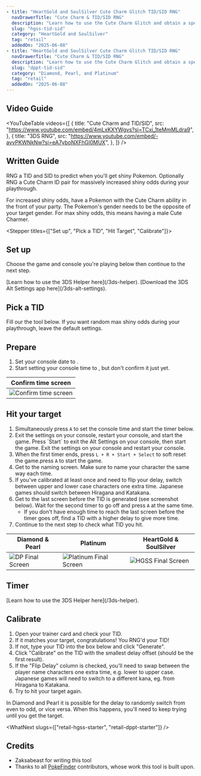```yaml
---
- title: "HeartGold and SoulSilver Cute Charm Glitch TID/SID RNG"
  navDrawerTitle: "Cute Charm & TID/SID RNG"
  description: "Learn how to use the Cute Charm Glitch and obtain a specific Trainer ID (TID) and Secret ID (SID) combo on Retail for HeartGold and SoulSilver."
  slug: "hgss-tid-sid"
  category: "HeartGold and SoulSilver"
  tag: "retail"
  addedOn: "2025-06-08"
- title: "HeartGold and SoulSilver Cute Charm Glitch TID/SID RNG"
  navDrawerTitle: "Cute Charm & TID/SID RNG"
  description: "Learn how to use the Cute Charm Glitch and obtain a specific Trainer ID (TID) and Secret ID (SID) combo on Retail for HeartGold and SoulSilver."
  slug: "dppt-tid-sid"
  category: "Diamond, Pearl, and Platinum"
  tag: "retail"
  addedOn: "2025-06-08"
---
```


## Video Guide

<YouTubeTable
  videos={[
    {
      title: "Cute Charm and TID/SID",
      src: "https://www.youtube.com/embed/4mLxKXYWgvs?si=TCxi_1teMmMLdra9",
    },
    {
      title: "3DS RNG",
      src: "https://www.youtube.com/embed/-ayvPKWNkNw?si=eA7yboNXFhGl0MUX",
    },
  ]}
/>

## Written Guide

<Alert
  showIcon
  type="info"
  message="This guide is interactive and updates instructions based on your settings!"
/>

<Gist>
  RNG a TID and SID to predict when you'll get shiny Pokemon. Optionally RNG a
  Cute Charm ID pair for massively increased shiny odds during your playthrough.
</Gist>

For increased shiny odds, have a Pokemon with the Cute Charm ability in the front of your party. The Pokemon's gender needs to be the opposite of your target gender. For max shiny odds, this means having a male Cute Charmer.

<Stepper titles={["Set up", "Pick a TID", "Hit Target", "Calibrate"]}>

<Step step={0}>

## Set up

Choose the game and console you're playing below then continue to the next step.

<Gen4IdSetup />

<Id4ShowIf is3dsNormalSettings>
  [Learn how to use the 3DS Helper here](/3ds-helper).
</Id4ShowIf>

<Id4ShowIf is3dsAltSettings>
  [Download the 3DS Alt Settings app here](/3ds-alt-settings).
</Id4ShowIf>

</Step>

<Step step={1}>

## Pick a TID

Fill our the tool below. If you want random max shiny odds during your playthrough, leave the default settings.

<Id4Searcher />

</Step>

<Step step={2}>

## Prepare

1. Set your console date to **<Id4ConsoleSetDateString format="date" />**.
2. Start setting your console time to **<Id4ConsoleSetDateString format="time" />**, but don't confirm it just yet.

| Confirm time screen                                                    |
| ---------------------------------------------------------------------- |
| ![Confirm time screen](/images/HeartGold-SoulSilver/SetTimeScreen.jpg) |

## Hit your target

1. Simultaneously press `A` to set the console time and start the timer below.
2. <Id4ShowIf is3dsNormalSettings>
     Exit the settings on your console, restart your console, and start the
     game.
   </Id4ShowIf>
   <Id4ShowIf is3dsAltSettings>
     Press `Start` to exit the Alt Settings on your console, then start the
     game.
   </Id4ShowIf>
   <Id4ShowIf isNdsDsi>
     Exit the settings on your console and restart your console.
   </Id4ShowIf>
3. When the first timer ends, <Id4ShowIf is3dsNormalSettings is3dsAltSettings>press `L + R + Start + Select` to soft reset the game.</Id4ShowIf><Id4ShowIf isNdsDsi>press `A` to start the game.</Id4ShowIf>
4. Get to the naming screen. Make sure to name your character the same way each time.
5. If you've calibrated at least once and need to flip your delay, switch between upper and lower case characters one extra time. Japanese games should switch between Hiragana and Katakana.
6. Get to the last screen before the TID is generated (see screenshot below). Wait for the second timer to go off and press `A` at the same time.
   - If you don't have enough time to reach the last screen before the timer goes off, find a TID with a higher delay to give more time.
7. Continue to the next step to check what TID you hit.

| Diamond & Pearl                                                             | Platinum                                                                                | HeartGold & SoulSilver                                                    |
| --------------------------------------------------------------------------- | --------------------------------------------------------------------------------------- | ------------------------------------------------------------------------- |
| ![DP Final Screen](/images/Diamond-Pearl-Platinum/TID/DPTIDFinalScreen.png) | ![Platinum Final Screen](/images/Diamond-Pearl-Platinum/TID/PlatinumTIDFinalScreen.png) | ![HGSS Final Screen](/images/HeartGold-SoulSilver/HGSSTIDFinalScreen.png) |

## Timer

<Id4ShowIf is3dsNormalSettings>
  [Learn how to use the 3DS Helper here](/3ds-helper).
</Id4ShowIf>

<Id4Timer />

</Step>

<Step step={3}>

## Calibrate

1. Open your trainer card and check your TID.
2. If it matches your target, congratulations! You RNG'd your TID!
3. If not, type your TID into the box below and click "Generate".
4. Click "Calibrate" on the TID with the smallest delay offset (should be the first result).
5. If the "Flip Delay" column is checked, you'll need to swap between the player name characters one extra time, e.g. lower to upper case. Japanese games will need to switch to a different kana, eg. from Hiragana to Katakana.
6. Try to hit your target again.

In Diamond and Pearl it is possible for the delay to randomly switch from even to odd, or vice versa. When this happens, you'll need to keep trying until you get the target.

<CalibrateId4 />

</Step>

</Stepper>

<WhatNext slugs={["retail-hgss-starter", "retail-dppt-starter"]} />

## Credits

- Zaksabeast for writing this tool
- Thanks to all [PokeFinder](https://github.com/Admiral-Fish/PokeFinder) contributors, whose work this tool is built upon.

